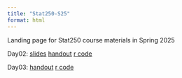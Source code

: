 ```yaml
---
title: "Stat250-S25"
format: html
---
```


Landing page for Stat250 course materials in Spring 2025

Day02: [slides](/slides/02/slides02.html) [handout](/notes/02-permutation/notes02.pdf) [r code](/notes/02-permutation/activity02.html)

Day03: [handout](/notes/03-sampling-dists/notes03.pdf) [r code](/notes/03-sampling-dists/activity03.html)